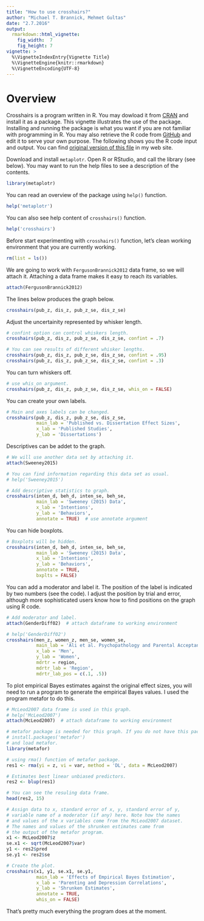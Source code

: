 ```yaml
---
title: "How to use crosshairs?"
author: "Michael T. Brannick, Mehmet Gultas"
date: "2.7.2016"
output: 
  rmarkdown::html_vignette:
    fig_width:  7
    fig_height: 7
vignette: >
  %\VignetteIndexEntry{Vignette Title}
  %\VignetteEngine{knitr::rmarkdown}
  %\VignetteEncoding{UTF-8}
---
```


# Overview

Crosshairs is a program written in R. You may dowload it from [CRAN](https://cran.r-project.org/package=metaplotr) and install it as a package. This vignette illustrates the use of the package. Installing and running the package is what you want if you are not familiar with programming in R. You may also retrieve the R code from [GitHub](https://github.com/mehmetgultas/metaplotr) and edit it to serve your own purpose. The following shows you the R code input and output. You can find [original version of this file](http://faculty.cas.usf.edu/mbrannick/meta/Graphs/Crosshairs.html) in my web site.

Download and install `metaplotr`. Open R or RStudio, and call the library (see below). You may want to run the help files to see a description of the contents. 

```r
library(metaplotr)
```

You can read an overview of the package using `help()` function.
```r
help('metaplotr')
```

You can also see help content of `crosshairs()` function.
```r
help('crosshairs')
```

Before start experimenting with `crosshairs()` function, let's clean working environment that you are currently working. 

```r
rm(list = ls())
```


We are going to work with `FergusonBrannick2012` data frame, so we will attach it. Attaching a data frame makes it easy to reach its variables. 

```r
attach(FergusonBrannick2012)
```

The lines below produces the graph below. 
```r
crosshairs(pub_z, dis_z, pub_z_se, dis_z_se)
```

Adjust the uncertainity represented by whisker length.

```r
# confint option can control whiskers length. 
crosshairs(pub_z, dis_z, pub_z_se, dis_z_se, confint = .7)

# You can see results of different whisker lengths. 
crosshairs(pub_z, dis_z, pub_z_se, dis_z_se, confint = .95)
crosshairs(pub_z, dis_z, pub_z_se, dis_z_se, confint = .3)
```

You can turn whiskers off.

```r
# use whis_on argument.
crosshairs(pub_z, dis_z, pub_z_se, dis_z_se, whis_on = FALSE)
```

You can create your own labels. 

```r
# Main and axes labels can be changed.
crosshairs(pub_z, dis_z, pub_z_se, dis_z_se, 
           main_lab = 'Published vs. Dissertation Effect Sizes', 
           x_lab = 'Published Studies', 
           y_lab = 'Dissertations')
```

Descriptives can be addet to the graph.

```r
# We will use another data set by attaching it.
attach(Sweeney2015)

# You can find information regarding this data set as usual.
# help('Sweeney2015')

# Add descriptive statistics to graph.
crosshairs(inten_d, beh_d, inten_se, beh_se, 
           main_lab = 'Sweeney (2015) Data', 
           x_lab = 'Intentions', 
           y_lab = 'Behaviors', 
           annotate = TRUE)  # use annotate argument
```

You can hide boxplots.

```r
# Boxplots will be hidden.
crosshairs(inten_d, beh_d, inten_se, beh_se, 
           main_lab = 'Sweeney (2015) Data', 
           x_lab = 'Intentions', 
           y_lab = 'Behaviors', 
           annotate = TRUE, 
           bxplts = FALSE)   
```

You can add a moderator and label it. The position of the label is indicated by two numbers (see the code). I adjust the position by trial and error, although more sophisticated users know how to find positions on the graph using R code.

```r
# Add moderator and label.
attach(GenderDiff02)  # attach dataframe to working environment

# help('GenderDiff02')
crosshairs(men_z, women_z, men_se, women_se, 
           main_lab = 'Ali et al. Psychopathology and Parental Acceptance', 
           x_lab = 'Men', 
           y_lab = 'Women', 
           mdrtr = region, 
           mdrtr_lab = 'Region', 
           mdrtr_lab_pos = c(.1, .5))   
```

To plot empirical Bayes estimates against the original effect sizes, you will need to run a program to generate the empirical Bayes values. I used the program metafor to do this. 
```r
# McLeod2007 data frame is used in this graph.
# help('McLeod2007')
attach(McLeod2007)  # attach dataframe to working environment

# metafor package is needed for this graph. If you do not have this package use 
# install.packages('metafor') 
# and load metafor.
library(metafor)

# using rma() function of metafor package. 
res1 <- rma(yi = z, vi = var, method = 'DL', data = McLeod2007)

# Estimates best linear unbiased predictors. 
res2 <- blup(res1)

# You can see the resuling data frame.
head(res2, 15)

# Assign data to x, standard error of x, y, standard error of y, 
# variable name of a moderator (if any) here. Note how the names 
# and values of the x variables come from the McLeod2007 dataset. 
# The names and values of the shrunken estimates came from 
# the output of the metafor program.
x1 <- McLeod2007$z
se.x1 <- sqrt(McLeod2007$var)
y1 <- res2$pred
se.y1 <- res2$se

# Create the plot.
crosshairs(x1, y1, se.x1, se.y1, 
           main_lab = 'Effects of Empirical Bayes Estimation', 
           x_lab = 'Parenting and Depression Correlations', 
           y_lab = 'Shrunken Estimates', 
           annotate = TRUE,
           whis_on = FALSE)
```

That's pretty much everything the program does at the moment.
